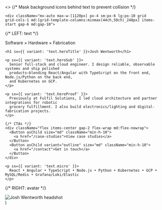 
  <>
    {/* Mask background icons behind text to prevent collision */}
    <div className="pointer-events-none absolute inset-0 [mask-image:radial-gradient(220px_140px_at_22%_44%,transparent_0,black_60%)]" />

    <div className="mx-auto max-w-[1120px] px-4 sm:px-6 lg:px-10 grid grid-cols-1 md:[grid-template-columns:minmax(44ch,50ch)_248px] items-start gap-6 md:gap-10">
  {/* LEFT: text */}
  <div className="space-y-3">
    <p sx={{ variant: 'text.sectionKicker' }}>Software × Hardware × Fabrication</p>

    <h1 sx={{ variant: 'text.heroTitle' }}>Josh Wentworth</h1>

    <p sx={{ variant: 'text.heroSub' }}>
      Senior full-stack and cloud engineer. I design reliable, observable systems and ship polished
      products—blending React/Angular with TypeScript on the front end, Node.js/Python on the back end,
      and Kubernetes on GCP.
    </p>

    <p sx={{ variant: 'text.heroProof' }}>
      Previously at Fulfil Solutions, I led cloud architecture and partner integrations for robotic
      grocery fulfillment. I also build electronics/lighting and digital-fabrication projects.
    </p>

    {/* CTAs */}
    <div className="flex items-center gap-2 flex-wrap md:flex-nowrap">
      <Button asChild size="md" className="min-h-10">
        <a href="/case-studies">View case studies</a>
      </Button>
      <Button asChild variant="outline" size="md" className="min-h-10">
        <a href="/contact">Get in touch</a>
      </Button>
    </div>

    <p sx={{ variant: 'text.micro' }}>
      React • Angular • TypeScript • Node.js • Python • Kubernetes • GCP • MySQL/Redis • Grafana/Loki/Elastic
    </p>
  </div>

  {/* RIGHT: avatar */}
  <div className="grid place-items-start pt-1">
    <div className="relative w-[176px] md:w-[208px] lg:w-[232px] aspect-square rounded-2xl overflow-hidden border border-slate-200 shadow-[0_24px_60px_rgba(2,6,23,.10)]">
      <div className="absolute -inset-0.5 rounded-2xl bg-[linear-gradient(120deg,#7C3AED,#06B6D4)] blur-md opacity-20 -z-10" />
      <img src="/avatar.jpg" alt="Josh Wentworth headshot" className="w-full h-full object-cover" />
    </div>
  </div>
</div>
  </>
)

